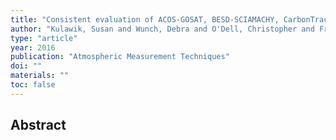 ```yaml
---
title: "Consistent evaluation of ACOS-GOSAT, BESD-SCIAMACHY, CarbonTracker, and MACC through comparisons to TCCON"
author: "Kulawik, Susan and Wunch, Debra and O'Dell, Christopher and Frankenberg, Christian and Reuter, Maximilian and Oda, Tomohiro and Chevallier, Frederic and Sherlock, Vanessa and Buchwitz, Michael and Osterman, Greg and others"
type: "article"
year: 2016
publication: "Atmospheric Measurement Techniques"
doi: ""
materials: ""
toc: false
---
```


## Abstract

